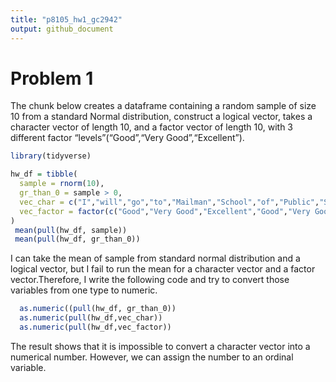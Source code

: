 ```yaml
---
title: "p8105_hw1_gc2942"
output: github_document
---
```

# Problem 1
The chunk below creates a dataframe containing a random sample of size 10 from a standard Normal distribution, construct a logical vector, takes a character vector of length 10, and a factor vector of length 10, with 3 different factor “levels”("Good","Very Good","Excellent").

```r
library(tidyverse)
```

```r
hw_df = tibble(
  sample = rnorm(10),
  gr_than_0 = sample > 0,
  vec_char = c("I","will","go","to","Mailman","School","of","Public","School", "tommorrow"),
  vec_factor = factor(c("Good","Very Good","Excellent","Good","Very Good","Excellent","Good","Very Good","Excellent","Good"))
)
 mean(pull(hw_df, sample))
 mean(pull(hw_df, gr_than_0)) 
```

I can take the mean of sample from standard normal distribution and a logical vector, but I fail to run the mean for a character vector and a factor vector.Therefore, I write the following code and try to convert those variables from one type to numeric.

```r
  as.numeric((pull(hw_df, gr_than_0)) 
  as.numeric(pull(hw_df,vec_char))
  as.numeric(pull(hw_df,vec_factor))
```

The result shows that it is impossible to convert a character vector into a  numerical number. However, we can assign the number to an ordinal variable.






